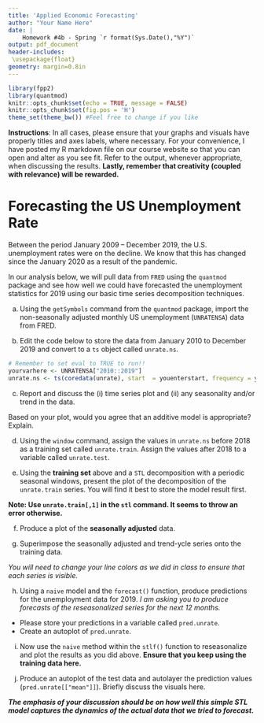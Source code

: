 ```yaml
---
title: 'Applied Economic Forecasting'
author: "Your Name Here"
date: |
    Homework #4b - Spring `r format(Sys.Date(),"%Y")` 
output: pdf_document
header-includes:
 \usepackage{float}
geometry: margin=0.8in
---
```


```r
library(fpp2)
library(quantmod)
knitr::opts_chunk$set(echo = TRUE, message = FALSE)
knitr::opts_chunk$set(fig.pos = 'H') 
theme_set(theme_bw()) #Feel free to change if you like
```

**Instructions**: In all cases, please ensure that your graphs and visuals have properly titles and axes labels, where necessary. For your convenience, I have posted my R markdown file on our course website so that you can open and alter as you see fit. Refer to the output, whenever appropriate, when discussing the results. **Lastly, remember that creativity (coupled with relevance) will be rewarded.**


# Forecasting the US Unemployment Rate

Between the period January 2009 -- December 2019, the U.S. unemployment rates were on the decline. We know that this has changed since the January 2020 as a result of the pandemic. 

In our analysis below, we will pull data from `FRED` using the `quantmod` package and see how well we could have forecasted the unemployment statistics for 2019 using our basic time series decomposition techniques.

(a) Using the `getSymbols` command from the `quantmod` package, import the non-seasonally adjusted monthly US unemployment (`UNRATENSA`) data from FRED. 

(b) Edit the code below to store the data from January 2010 to December 2019 and convert to a `ts` object called `unrate.ns`.

```r
# Remember to set eval to TRUE to run!!
yourvarhere <- UNRATENSA["2010::2019"]
unrate.ns <- ts(coredata(unrate), start  = youenterstart, frequency = youenterfreq)
```

(c) Report and discuss the (i) time series plot and (ii) any seasonality and/or trend in the data. 

Based on your plot, would you agree that an additive model is appropriate? Explain.


(d) Using the `window` command, assign the values in `unrate.ns` before 2018 as a training set called `unrate.train`. Assign the values after 2018 to a variable called `unrate.test`.

(e) Using the **training set** above and a `STL` decomposition with a periodic seasonal windows, present the plot of the decomposition of the `unrate.train` series. You will find it best to store the model result first. 

**Note: Use `unrate.train[,1]` in the `stl` command. It seems to throw an error otherwise.**


(f) Produce a plot of the **seasonally adjusted** data. 


(g) Superimpose the seasonally adjusted and trend-ycle series onto the training data. 

*You will need to change your line colors as we did in class to ensure that each series is visible.*


(h) Using a `naive` model and the `forecast()` function, produce predictions for the unemployment data for 2019. *I am asking you to produce forecasts of the reseasonalized series for the next 12 months.* 
- Please store your predictions in a variable called `pred.unrate`. 
- Create an autoplot of `pred.unrate`.

(i) Now use the `naive` method within the `stlf()` function to reseasonalize and plot the results as you did above. **Ensure that you keep using the training data here.**


(j) Produce an autoplot of the test data and autolayer the prediction values (`pred.unrate[["mean"]]`). Briefly discuss the visuals here. 

***The emphasis of your discussion should be on how well this simple STL model captures the dynamics of the actual data that we tried to forecast.***
